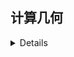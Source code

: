 ## 计算几何
<details>

    <summary>詹靖杰提供</summary>

- [Balloon Darts](https://qoj.ac/problem/7653)

- [Convex Checker](https://qoj.ac/problem/7730)

- [Almost Convex](https://qoj.ac/problem/7906)

- [Computational Geometry](https://qoj.ac/problem/6676)

- [Concave Hull](https://qoj.ac/contest/1817/problem/9520)

- [Ordainer of Inexorable Judgment](https://qoj.ac/contest/1828/problem/9576)

- [Two Ants](https://codeforces.com/gym/102823/problem/L)

- [Two Walls](https://qoj.ac/problem/5067)

- [Panda Preserve](https://qoj.ac/problem/2433)

- [Airport Construction](https://qoj.ac/problem/2767)

</details>